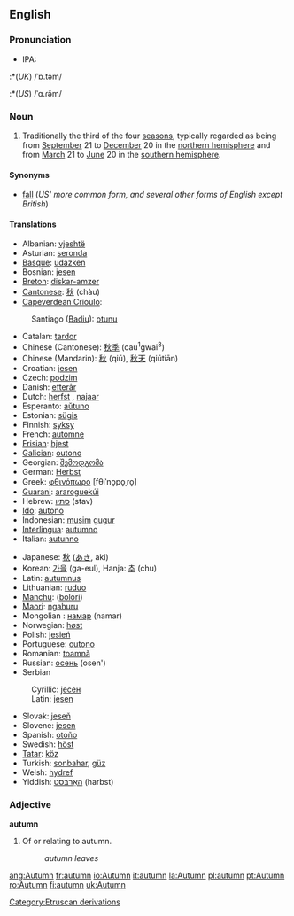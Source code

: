 ==English==

===Pronunciation===
*IPA:
:*(''UK'') /ˈɒ.təm/
:*(''US'') /ˈɑ.ɾə̆m/

===Noun===
{{en-noun-reg}}

# Traditionally the third of the four [[season]]s, typically regarded as being from [[September]] 21 to [[December]] 20 in the [[northern hemisphere]] and from [[March]] 21 to [[June]] 20 in the [[southern hemisphere]].

====Synonyms====
*[[fall]] (''US' more common form, and several other forms of English except British'')

====Translations====
{{top}}
*Albanian: [[vjeshtë]]
*Asturian: [[seronda]] {{f}}
*[[Basque]]: [[udazken]]
*Bosnian: [[jesen#Bosnian|jesen]] {{f}}
*[[Breton]]: [[diskar-amzer]] {{m}}
*[[Cantonese]]: [[秋]] (chàu)
*[[Capeverdean Crioulo]]:
:Santiago ([[Badiu]]): [[otunu]]
*Catalan: [[tardor]] {{m}}
*Chinese (Cantonese): [[秋季]] (cau<sup>1</sup>gwai<sup>3</sup>)
*Chinese (Mandarin): [[秋]] (qiū), [[秋天]] (qiūtiān)
*Croatian: [[jesen]]
*Czech: [[podzim]] {{m}}
*Danish: [[efterår]]
*Dutch: [[herfst]] {{m}}, [[najaar]] {{n}}
*Esperanto: [[aŭtuno]]
*Estonian: [[sügis]]
*Finnish: [[syksy]]
*French: [[automne]] {{m}}
*[[Frisian]]: [[hjest]]
*[[Galician]]: [[outono]] {{m}}
*Georgian: [[შემოდგომა]]
*German: [[Herbst]] {{m}}
*Greek: [[φθινόπωρο]] [fθiˈno̞po̞ˌro̞] {{n}}
*[[Guarani]]: [[araroguekúi]]
*Hebrew: [[סתיו]] (stav)
*[[Ido]]: [[autono]]
*Indonesian: [[musim]] [[gugur]]
*[[Interlingua]]: [[autumno]]
*Italian: [[autunno]] {{m}}
{{mid}}
*Japanese: [[秋]] ([[あき]], aki)
*Korean: [[가을]] (ga-eul), Hanja: [[추]] (chu)
*Latin: [[autumnus]] {{m}}
*Lithuanian: [[ruduo]] {{m}}
*[[Manchu]]: ([[bolori]])
*[[Maori]]: [[ngahuru]]
*Mongolian : [[намар]] (namar)
*Norwegian: [[høst]] {{m}}
*Polish: [[jesień]] {{f}}
*Portuguese: [[outono]] {{m}}
*Romanian: [[toamnă]] {{f}}
*Russian: [[осень]] (osen')
*Serbian
:Cyrillic: [[јесен#Serbian|јесен]] {{f}}
:Latin: [[jesen#Serbian|jesen]] {{f}}
*Slovak: [[jeseň]] {{f}}
*Slovene: [[jesen]] {{f}}
*Spanish: [[otoño]] {{m}}
*Swedish: [[höst]]
*[[Tatar]]: [[köz]]
*Turkish: [[sonbahar]], [[güz]]
*Welsh: [[hydref]]
*Yiddish: [[האַרבּסט]] (harbst)
{{bottom}}

===Adjective===
'''autumn'''

# Of or relating to autumn.
#:''autumn leaves''

[[Category:Etruscan derivations]]
[[ang:Autumn]]
[[fr:autumn]]
[[io:Autumn]]
[[it:autumn]]
[[la:Autumn]]
[[pl:autumn]]
[[pt:Autumn]]
[[ro:Autumn]]
[[fi:autumn]]
[[uk:Autumn]]